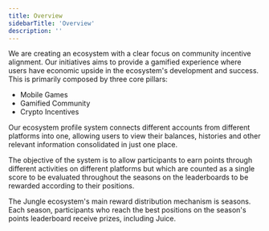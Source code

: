 ```yaml
---
title: Overview
sidebarTitle: 'Overview'
description: ''
---
```


We are creating an ecosystem with a clear focus on community incentive alignment. Our initiatives aims to provide a gamified experience where users have economic upside in the ecosystem's development and success. This is primarily composed by three core pillars:

* Mobile Games
* Gamified Community
* Crypto Incentives

Our ecosystem profile system connects different accounts from different platforms into one, allowing users to view their balances, histories and other relevant information consolidated in just one place.

The objective of the system is to allow participants to earn points through different activities on different platforms but which are counted as a single score to be evaluated throughout the seasons on the leaderboards to be rewarded according to their positions.

The Jungle ecosystem's main reward distribution mechanism is seasons. Each season, participants who reach the best positions on the season's points leaderboard receive prizes, including Juice.